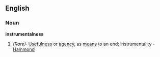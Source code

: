 ==English==

===Noun===
'''instrumentalness'''

#''(Rare):'' [[Usefulness]] or [[agency]], as [[means]] to an end; instrumentality - [[Hammond]]